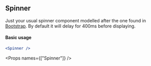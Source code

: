 
<SEO title="Spinner" />

<Container>
<Article sidebar={[
  { id: 'Spinner', name: 'Spinner'},
  { id: 'Basic usage', name: 'Basic usage' },
  { id: 'Props', name: 'Props'}
]}>

# Spinner

Just your usual spinner component modelled after the one found in [Bootstrap](https://getbootstrap.com/docs/4.2/components/spinners/). By default it will delay for 400ms before displaying.

#### Basic usage

```jsx
<Spinner />
```

<Props names={["Spinner"]} />

</Article>
</Container>
